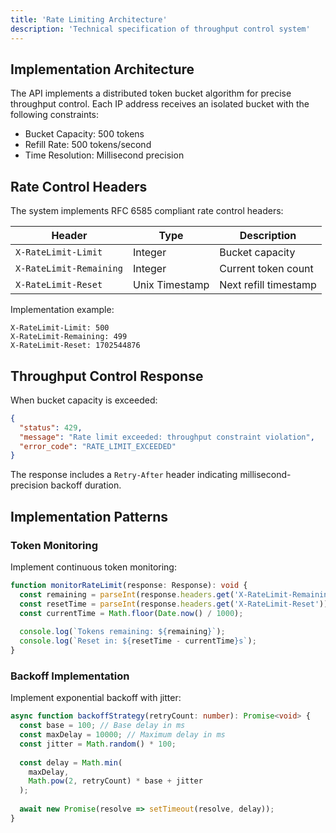 ```yaml
---
title: 'Rate Limiting Architecture'
description: 'Technical specification of throughput control system'
---
```


## Implementation Architecture

The API implements a distributed token bucket algorithm for precise throughput control. Each IP address receives an isolated bucket with the following constraints:

- Bucket Capacity: 500 tokens
- Refill Rate: 500 tokens/second
- Time Resolution: Millisecond precision

## Rate Control Headers

The system implements RFC 6585 compliant rate control headers:

| Header | Type | Description |
|--------|------|-------------|
| `X-RateLimit-Limit` | Integer | Bucket capacity |
| `X-RateLimit-Remaining` | Integer | Current token count |
| `X-RateLimit-Reset` | Unix Timestamp | Next refill timestamp |

Implementation example:
```http
X-RateLimit-Limit: 500
X-RateLimit-Remaining: 499
X-RateLimit-Reset: 1702544876
```

## Throughput Control Response

When bucket capacity is exceeded:

```json
{
  "status": 429,
  "message": "Rate limit exceeded: throughput constraint violation",
  "error_code": "RATE_LIMIT_EXCEEDED"
}
```

The response includes a `Retry-After` header indicating millisecond-precision backoff duration.

## Implementation Patterns

### Token Monitoring
Implement continuous token monitoring:

```typescript
function monitorRateLimit(response: Response): void {
  const remaining = parseInt(response.headers.get('X-RateLimit-Remaining'));
  const resetTime = parseInt(response.headers.get('X-RateLimit-Reset'));
  const currentTime = Math.floor(Date.now() / 1000);
  
  console.log(`Tokens remaining: ${remaining}`);
  console.log(`Reset in: ${resetTime - currentTime}s`);
}
```

### Backoff Implementation
Implement exponential backoff with jitter:

```typescript
async function backoffStrategy(retryCount: number): Promise<void> {
  const base = 100; // Base delay in ms
  const maxDelay = 10000; // Maximum delay in ms
  const jitter = Math.random() * 100;
  
  const delay = Math.min(
    maxDelay,
    Math.pow(2, retryCount) * base + jitter
  );
  
  await new Promise(resolve => setTimeout(resolve, delay));
}
```
